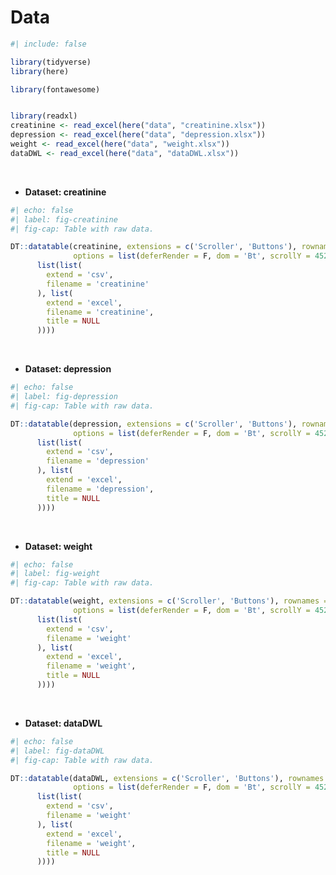 # Data

```r
#| include: false

library(tidyverse)
library(here)

library(fontawesome)


library(readxl)
creatinine <- read_excel(here("data", "creatinine.xlsx"))
depression <- read_excel(here("data", "depression.xlsx"))
weight <- read_excel(here("data", "weight.xlsx"))
dataDWL <- read_excel(here("data", "dataDWL.xlsx"))

```

   

-   **Dataset: creatinine**

```r
#| echo: false
#| label: fig-creatinine
#| fig-cap: Table with raw data.

DT::datatable(creatinine, extensions = c('Scroller', 'Buttons'), rownames = FALSE,
              options = list(deferRender = F, dom = 'Bt', scrollY = 452, scroller = TRUE, scrollX = T, pageLength = 10, buttons = 
      list(list(
        extend = 'csv',
        filename = 'creatinine'
      ), list(
        extend = 'excel',
        filename = 'creatinine',
        title = NULL
      ))))

```

   

-   **Dataset: depression**

```r
#| echo: false
#| label: fig-depression
#| fig-cap: Table with raw data.

DT::datatable(depression, extensions = c('Scroller', 'Buttons'), rownames = FALSE,
              options = list(deferRender = F, dom = 'Bt', scrollY = 452, scroller = TRUE, scrollX = T, pageLength = 10, buttons = 
      list(list(
        extend = 'csv',
        filename = 'depression'
      ), list(
        extend = 'excel',
        filename = 'depression',
        title = NULL
      ))))

```

   

-   **Dataset: weight**

```r
#| echo: false
#| label: fig-weight
#| fig-cap: Table with raw data.

DT::datatable(weight, extensions = c('Scroller', 'Buttons'), rownames = FALSE,
              options = list(deferRender = F, dom = 'Bt', scrollY = 452, scroller = TRUE, scrollX = T, pageLength = 10, buttons = 
      list(list(
        extend = 'csv',
        filename = 'weight'
      ), list(
        extend = 'excel',
        filename = 'weight',
        title = NULL
      ))))

```

   

-   **Dataset: dataDWL**

```r
#| echo: false
#| label: fig-dataDWL
#| fig-cap: Table with raw data.

DT::datatable(dataDWL, extensions = c('Scroller', 'Buttons'), rownames = FALSE,
              options = list(deferRender = F, dom = 'Bt', scrollY = 452, scroller = TRUE, scrollX = T, pageLength = 10, buttons = 
      list(list(
        extend = 'csv',
        filename = 'weight'
      ), list(
        extend = 'excel',
        filename = 'weight',
        title = NULL
      ))))

```


